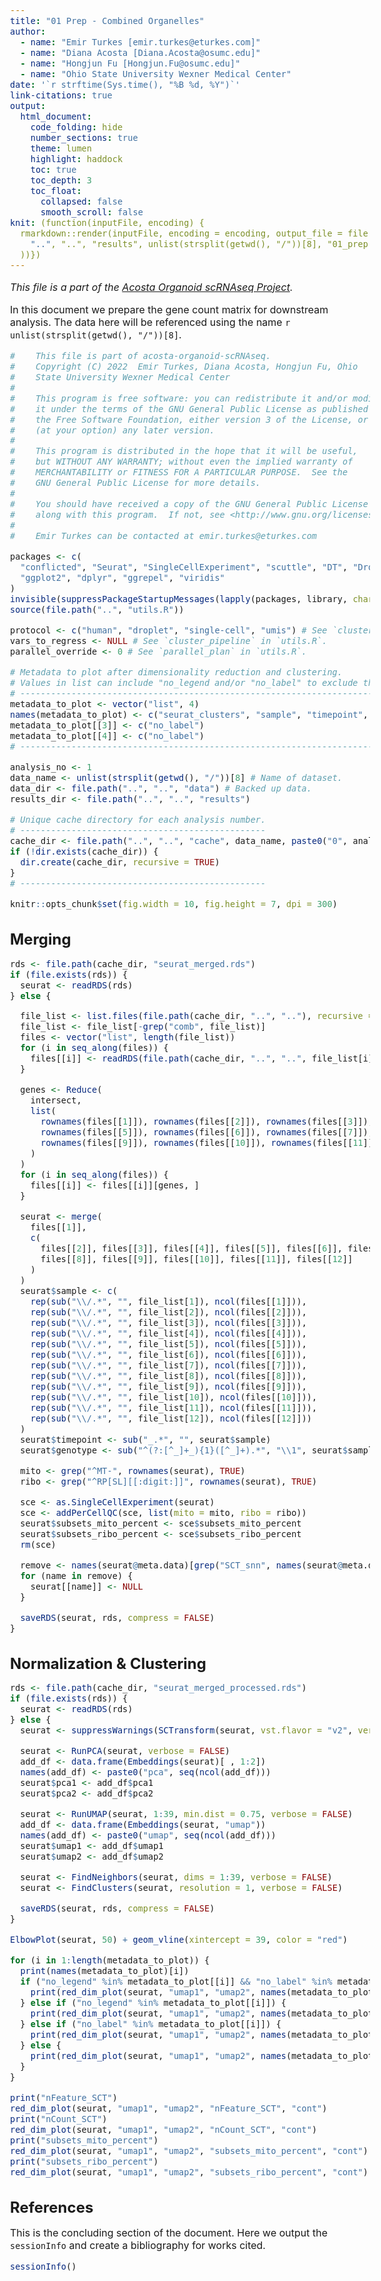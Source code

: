 ```yaml
---
title: "01 Prep - Combined Organelles"
author:
  - name: "Emir Turkes [emir.turkes@eturkes.com]"
  - name: "Diana Acosta [Diana.Acosta@osumc.edu]"
  - name: "Hongjun Fu [Hongjun.Fu@osumc.edu]"
  - name: "Ohio State University Wexner Medical Center"
date: '`r strftime(Sys.time(), "%B %d, %Y")`'
link-citations: true
output:
  html_document:
    code_folding: hide
    number_sections: true
    theme: lumen
    highlight: haddock
    toc: true
    toc_depth: 3
    toc_float:
      collapsed: false
      smooth_scroll: false
knit: (function(inputFile, encoding) {
  rmarkdown::render(inputFile, encoding = encoding, output_file = file.path(
    "..", "..", "results", unlist(strsplit(getwd(), "/"))[8], "01_prep.html"
  ))})
---
```


<style type="text/css">
body {font-size: 16px;}
h1.title {font-size: 35px;}
h1 {font-size: 24px;}
h2 {font-size: 22px;}
h3 {font-size: 20px;}
.toc-content {padding-left: 0px; padding-right: 0px;}
div.tocify {width: 100%;}
.tocify-subheader .tocify-item {font-size: 0.95em; padding-left: 25px; text-indent: 0;}
.tocify-subheader .tocify-subheader .tocify-item {
  font-size: 0.95em; padding-left: 35px; text-indent: 0;
}
div.main-container {max-width: none; width: 100%;}
</style>

*This file is a part of the [Acosta Organoid scRNAseq Project](https://github.com/eturkes/acosta-organoid-scRNAseq).*

In this document we prepare the gene count matrix for downstream analysis.
The data here will be referenced using the name ``r unlist(strsplit(getwd(), "/"))[8]``.

```r
#    This file is part of acosta-organoid-scRNAseq.
#    Copyright (C) 2022  Emir Turkes, Diana Acosta, Hongjun Fu, Ohio
#    State University Wexner Medical Center
#
#    This program is free software: you can redistribute it and/or modify
#    it under the terms of the GNU General Public License as published by
#    the Free Software Foundation, either version 3 of the License, or
#    (at your option) any later version.
#
#    This program is distributed in the hope that it will be useful,
#    but WITHOUT ANY WARRANTY; without even the implied warranty of
#    MERCHANTABILITY or FITNESS FOR A PARTICULAR PURPOSE.  See the
#    GNU General Public License for more details.
#
#    You should have received a copy of the GNU General Public License
#    along with this program.  If not, see <http://www.gnu.org/licenses/>.
#
#    Emir Turkes can be contacted at emir.turkes@eturkes.com

packages <- c(
  "conflicted", "Seurat", "SingleCellExperiment", "scuttle", "DT", "DropletUtils", "parallel",
  "ggplot2", "dplyr", "ggrepel", "viridis"
)
invisible(suppressPackageStartupMessages(lapply(packages, library, character.only = TRUE)))
source(file.path("..", "utils.R"))

protocol <- c("human", "droplet", "single-cell", "umis") # See `cluster_pipeline` in `utils.R`.
vars_to_regress <- NULL # See `cluster_pipeline` in `utils.R`.
parallel_override <- 0 # See `parallel_plan` in `utils.R`.

# Metadata to plot after dimensionality reduction and clustering.
# Values in list can include "no_legend and/or "no_label" to exclude those.
# -------------------------------------------------------------------------
metadata_to_plot <- vector("list", 4)
names(metadata_to_plot) <- c("seurat_clusters", "sample", "timepoint", "genotype")
metadata_to_plot[[3]] <- c("no_label")
metadata_to_plot[[4]] <- c("no_label")
# -------------------------------------------------------------------------

analysis_no <- 1
data_name <- unlist(strsplit(getwd(), "/"))[8] # Name of dataset.
data_dir <- file.path("..", "..", "data") # Backed up data.
results_dir <- file.path("..", "..", "results")

# Unique cache directory for each analysis number.
# ------------------------------------------------
cache_dir <- file.path("..", "..", "cache", data_name, paste0("0", analysis_no))
if (!dir.exists(cache_dir)) {
  dir.create(cache_dir, recursive = TRUE)
}
# ------------------------------------------------

knitr::opts_chunk$set(fig.width = 10, fig.height = 7, dpi = 300)
```

# Merging

```r
rds <- file.path(cache_dir, "seurat_merged.rds")
if (file.exists(rds)) {
  seurat <- readRDS(rds)
} else {

  file_list <- list.files(file.path(cache_dir, "..", ".."), recursive = TRUE)
  file_list <- file_list[-grep("comb", file_list)]
  files <- vector("list", length(file_list))
  for (i in seq_along(files)) {
    files[[i]] <- readRDS(file.path(cache_dir, "..", "..", file_list[i]))
  }

  genes <- Reduce(
    intersect,
    list(
      rownames(files[[1]]), rownames(files[[2]]), rownames(files[[3]]), rownames(files[[4]]),
      rownames(files[[5]]), rownames(files[[6]]), rownames(files[[7]]), rownames(files[[8]]),
      rownames(files[[9]]), rownames(files[[10]]), rownames(files[[11]]), rownames(files[[12]])
    )
  )
  for (i in seq_along(files)) {
    files[[i]] <- files[[i]][genes, ]
  }

  seurat <- merge(
    files[[1]],
    c(
      files[[2]], files[[3]], files[[4]], files[[5]], files[[6]], files[[7]],
      files[[8]], files[[9]], files[[10]], files[[11]], files[[12]]
    )
  )
  seurat$sample <- c(
    rep(sub("\\/.*", "", file_list[1]), ncol(files[[1]])),
    rep(sub("\\/.*", "", file_list[2]), ncol(files[[2]])),
    rep(sub("\\/.*", "", file_list[3]), ncol(files[[3]])),
    rep(sub("\\/.*", "", file_list[4]), ncol(files[[4]])),
    rep(sub("\\/.*", "", file_list[5]), ncol(files[[5]])),
    rep(sub("\\/.*", "", file_list[6]), ncol(files[[6]])),
    rep(sub("\\/.*", "", file_list[7]), ncol(files[[7]])),
    rep(sub("\\/.*", "", file_list[8]), ncol(files[[8]])),
    rep(sub("\\/.*", "", file_list[9]), ncol(files[[9]])),
    rep(sub("\\/.*", "", file_list[10]), ncol(files[[10]])),
    rep(sub("\\/.*", "", file_list[11]), ncol(files[[11]])),
    rep(sub("\\/.*", "", file_list[12]), ncol(files[[12]]))
  )
  seurat$timepoint <- sub("_.*", "", seurat$sample)
  seurat$genotype <- sub("^(?:[^_]+_){1}([^_]+).*", "\\1", seurat$sample)

  mito <- grep("^MT-", rownames(seurat), TRUE)
  ribo <- grep("^RP[SL][[:digit:]]", rownames(seurat), TRUE)

  sce <- as.SingleCellExperiment(seurat)
  sce <- addPerCellQC(sce, list(mito = mito, ribo = ribo))
  seurat$subsets_mito_percent <- sce$subsets_mito_percent
  seurat$subsets_ribo_percent <- sce$subsets_ribo_percent
  rm(sce)

  remove <- names(seurat@meta.data)[grep("SCT_snn", names(seurat@meta.data))]
  for (name in remove) {
    seurat[[name]] <- NULL
  }

  saveRDS(seurat, rds, compress = FALSE)
}
```

# Normalization & Clustering

```r
rds <- file.path(cache_dir, "seurat_merged_processed.rds")
if (file.exists(rds)) {
  seurat <- readRDS(rds)
} else {
  seurat <- suppressWarnings(SCTransform(seurat, vst.flavor = "v2", verbose = FALSE))

  seurat <- RunPCA(seurat, verbose = FALSE)
  add_df <- data.frame(Embeddings(seurat)[ , 1:2])
  names(add_df) <- paste0("pca", seq(ncol(add_df)))
  seurat$pca1 <- add_df$pca1
  seurat$pca2 <- add_df$pca2

  seurat <- RunUMAP(seurat, 1:39, min.dist = 0.75, verbose = FALSE)
  add_df <- data.frame(Embeddings(seurat, "umap"))
  names(add_df) <- paste0("umap", seq(ncol(add_df)))
  seurat$umap1 <- add_df$umap1
  seurat$umap2 <- add_df$umap2

  seurat <- FindNeighbors(seurat, dims = 1:39, verbose = FALSE)
  seurat <- FindClusters(seurat, resolution = 1, verbose = FALSE)

  saveRDS(seurat, rds, compress = FALSE)
}

ElbowPlot(seurat, 50) + geom_vline(xintercept = 39, color = "red")

for (i in 1:length(metadata_to_plot)) {
  print(names(metadata_to_plot)[i])
  if ("no_legend" %in% metadata_to_plot[[i]] && "no_label" %in% metadata_to_plot[[i]]) {
    print(red_dim_plot(seurat, "umap1", "umap2", names(metadata_to_plot)[i]) + NoLegend())
  } else if ("no_legend" %in% metadata_to_plot[[i]]) {
    print(red_dim_plot(seurat, "umap1", "umap2", names(metadata_to_plot)[i], "cat") + NoLegend())
  } else if ("no_label" %in% metadata_to_plot[[i]]) {
    print(red_dim_plot(seurat, "umap1", "umap2", names(metadata_to_plot)[i]))
  } else {
    print(red_dim_plot(seurat, "umap1", "umap2", names(metadata_to_plot)[i], "cat"))
  }
}

print("nFeature_SCT")
red_dim_plot(seurat, "umap1", "umap2", "nFeature_SCT", "cont")
print("nCount_SCT")
red_dim_plot(seurat, "umap1", "umap2", "nCount_SCT", "cont")
print("subsets_mito_percent")
red_dim_plot(seurat, "umap1", "umap2", "subsets_mito_percent", "cont")
print("subsets_ribo_percent")
red_dim_plot(seurat, "umap1", "umap2", "subsets_ribo_percent", "cont")
```

# References

This is the concluding section of the document. Here we output the `sessionInfo` and create a bibliography for works cited.

```r
sessionInfo()
```
